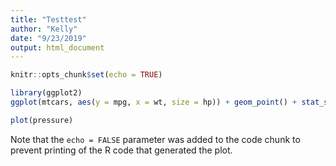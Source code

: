 ```yaml
---
title: "Testtest"
author: "Kelly"
date: "9/23/2019"
output: html_document
---
```


```r
knitr::opts_chunk$set(echo = TRUE)
```


```r
library(ggplot2)
ggplot(mtcars, aes(y = mpg, x = wt, size = hp)) + geom_point() + stat_smooth(method = "lm", se = FALSE)
```


```r
plot(pressure)
```

Note that the `echo = FALSE` parameter was added to the code chunk to prevent printing of the R code that generated the plot.
